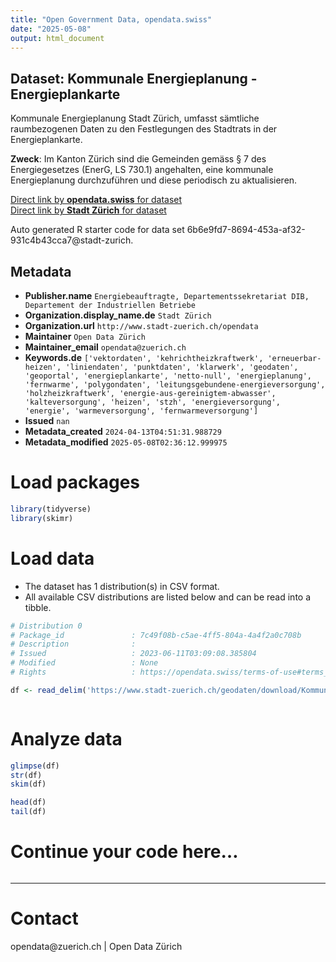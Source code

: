 ```yaml
---
title: "Open Government Data, opendata.swiss"
date: "2025-05-08"
output: html_document
---
```


## Dataset: Kommunale Energieplanung - Energieplankarte

Kommunale Energieplanung Stadt Zürich, umfasst sämtliche raumbezogenen Daten zu den Festlegungen des Stadtrats in der Energieplankarte.

**Zweck**: Im Kanton Zürich sind die Gemeinden gemäss § 7 des Energiegesetzes (EnerG, LS 730.1) angehalten, eine kommunale Energieplanung durchzuführen und diese periodisch zu aktualisieren.

[Direct link by **opendata.swiss** for dataset](https://opendata.swiss/de/dataset/kommunale-energieplanung-energieplankarte)<br>
[Direct link by **Stadt Zürich** for dataset](https://data.stadt-zuerich.ch/dataset/geo_kommunale_energieplanung___energieplankarte)

Auto generated R starter code for data set 6b6e9fd7-8694-453a-af32-931c4b43cca7@stadt-zurich.

## Metadata

- **Publisher.name** `Energiebeauftragte, Departementssekretariat DIB, Departement der Industriellen Betriebe`
- **Organization.display_name.de** `Stadt Zürich`
- **Organization.url** `http://www.stadt-zuerich.ch/opendata`
- **Maintainer** `Open Data Zürich`
- **Maintainer_email** `opendata@zuerich.ch`
- **Keywords.de** `['vektordaten', 'kehrichtheizkraftwerk', 'erneuerbar-heizen', 'liniendaten', 'punktdaten', 'klarwerk', 'geodaten', 'geoportal', 'energieplankarte', 'netto-null', 'energieplanung', 'fernwarme', 'polygondaten', 'leitungsgebundene-energieversorgung', 'holzheizkraftwerk', 'energie-aus-gereinigtem-abwasser', 'kalteversorgung', 'heizen', 'stzh', 'energieversorgung', 'energie', 'warmeversorgung', 'fernwarmeversorgung']`
- **Issued** `nan`
- **Metadata_created** `2024-04-13T04:51:31.988729`
- **Metadata_modified** `2025-05-08T02:36:12.999975`


# Load packages

```r

library(tidyverse)
library(skimr)

```

# Load data

-   The dataset has 1 distribution(s) in CSV format.
-   All available CSV distributions are listed below and can be read into a tibble.

```r

# Distribution 0
# Package_id               : 7c49f08b-c5ae-4ff5-804a-4a4f2a0c708b
# Description              : 
# Issued                   : 2023-06-11T03:09:08.385804
# Modified                 : None
# Rights                   : https://opendata.swiss/terms-of-use#terms_open

df <- read_delim('https://www.stadt-zuerich.ch/geodaten/download/Kommunale_Energieplanung___Energieplankarte?format=10008')



```

# Analyze data

```r

glimpse(df)
str(df)
skim(df)

head(df)
tail(df)

```

# Continue your code here...

```r

```

------------------------------------------------------------------------

# Contact

opendata@zuerich.ch | Open Data Zürich
